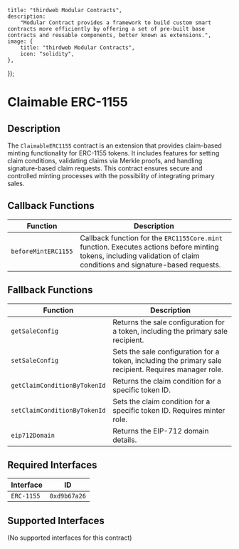

    title: "thirdweb Modular Contracts",
    description:
        "Modular Contract provides a framework to build custom smart contracts more efficiently by offering a set of pre-built base contracts and reusable components, better known as extensions.",
    image: {
        title: "thirdweb Modular Contracts",
        icon: "solidity",
    },
});

# Claimable ERC-1155

## Description

The `ClaimableERC1155` contract is an extension that provides claim-based minting functionality for ERC-1155 tokens. It includes features for setting claim conditions, validating claims via Merkle proofs, and handling signature-based claim requests. This contract ensures secure and controlled minting processes with the possibility of integrating primary sales.

## Callback Functions

| Function             | Description                                                                |
|----------------------|----------------------------------------------------------------------------|
| `beforeMintERC1155`  | Callback function for the `ERC1155Core.mint` function. Executes actions before minting tokens, including validation of claim conditions and signature-based requests. |

## Fallback Functions

| Function                              | Description                                                                             |
|---------------------------------------|-----------------------------------------------------------------------------------------|
| `getSaleConfig`                       | Returns the sale configuration for a token, including the primary sale recipient.       |
| `setSaleConfig`                       | Sets the sale configuration for a token, including the primary sale recipient. Requires manager role. |
| `getClaimConditionByTokenId`          | Returns the claim condition for a specific token ID.                                     |
| `setClaimConditionByTokenId`          | Sets the claim condition for a specific token ID. Requires minter role.                 |
| `eip712Domain`                        | Returns the EIP-712 domain details.                                                     |

## Required Interfaces

| Interface  | ID          |
|------------|-------------|
| `ERC-1155` | `0xd9b67a26`|

## Supported Interfaces

(No supported interfaces for this contract)

